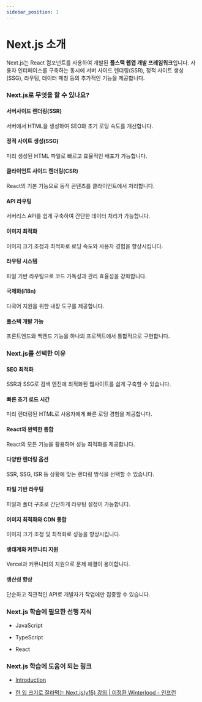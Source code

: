 ```yaml
---
sidebar_position: 1
---
```


# Next.js 소개

Next.js는 React 컴포넌트를 사용하여 개발된 **풀스택 웹앱 개발 프레임워크**입니다. 사용자 인터페이스를 구축하는 동시에 서버 사이드 렌더링(SSR), 정적 사이트 생성(SSG), 라우팅, 데이터 페칭 등의 추가적인 기능을 제공합니다.

### Next.js로 무엇을 할 수 있나요?

#### 서버사이드 렌더링(SSR)

서버에서 HTML을 생성하여 SEO와 초기 로딩 속도를 개선합니다.

#### 정적 사이트 생성(SSG)

미리 생성된 HTML 파일로 빠르고 효율적인 배포가 가능합니다.

#### 클라이언트 사이드 렌더링(CSR)

React의 기본 기능으로 동적 콘텐츠를 클라이언트에서 처리합니다.

#### API 라우팅

서버리스 API를 쉽게 구축하여 간단한 데이터 처리가 가능합니다.

#### 이미지 최적화

이미지 크기 조정과 최적화로 로딩 속도와 사용자 경험을 향상시킵니다.

#### 라우팅 시스템

파일 기반 라우팅으로 코드 가독성과 관리 효율성을 강화합니다.

#### 국제화(i18n)

다국어 지원을 위한 내장 도구를 제공합니다.

#### 풀스택 개발 가능

프론트엔드와 백엔드 기능을 하나의 프로젝트에서 통합적으로 구현합니다.

### Next.js를 선택한 이유

#### SEO 최적화

SSR과 SSG로 검색 엔진에 최적화된 웹사이트를 쉽게 구축할 수 있습니다.

#### 빠른 초기 로드 시간

미리 렌더링된 HTML로 사용자에게 빠른 로딩 경험을 제공합니다.

#### React와 완벽한 통합

React의 모든 기능을 활용하며 성능 최적화를 제공합니다.

#### 다양한 렌더링 옵션

SSR, SSG, ISR 등 상황에 맞는 렌더링 방식을 선택할 수 있습니다.

#### 파일 기반 라우팅

파일과 폴더 구조로 간단하게 라우팅 설정이 가능합니다.

#### 이미지 최적화와 CDN 통합

이미지 크기 조정 및 최적화로 성능을 향상시킵니다.

#### 생태계와 커뮤니티 지원

Vercel과 커뮤니티의 지원으로 문제 해결이 용이합니다.

#### 생산성 향상

단순하고 직관적인 API로 개발자가 작업에만 집중할 수 있습니다.

### Next.js 학습에 필요한 선행 지식

- JavaScript

- TypeScript

- React

### Next.js 학습에 도움이 되는 링크

- [Introduction](https://nextjs.org/docs)

- [한 입 크기로 잘라먹는 Next.js(v15) 강의 | 이정환 Winterlood - 인프런](https://www.inflearn.com/course/%ED%95%9C%EC%9E%85-%ED%81%AC%EA%B8%B0-nextjs)
